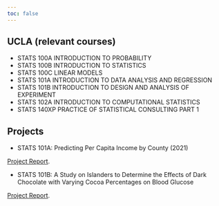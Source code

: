 ```yaml
---
toc: false
--- 
```


## UCLA (relevant courses)

- STATS 100A INTRODUCTION TO PROBABILITY
- STATS 100B INTRODUCTION TO STATISTICS
- STATS 100C LINEAR MODELS
- STATS 101A INTRODUCTION TO DATA ANALYSIS AND REGRESSION
- STATS 101B INTRODUCTION TO DESIGN AND ANALYSIS OF EXPERIMENT
- STATS 102A INTRODUCTION TO COMPUTATIONAL STATISTICS
- STATS 140XP PRACTICE OF STATISTICAL CONSULTING PART 1


## Projects

- STATS 101A: Predicting Per Capita Income by County (2021)

[Project Report](/quarto/STATS_101A_Project_Report.pdf "Project_Report").


- STATS 101B: A Study on Islanders to Determine the Effects of Dark Chocolate with Varying Cocoa Percentages on Blood Glucose

[Project Report](/quarto/STATS_101B_Project_Report.pdf "Project_Report").
